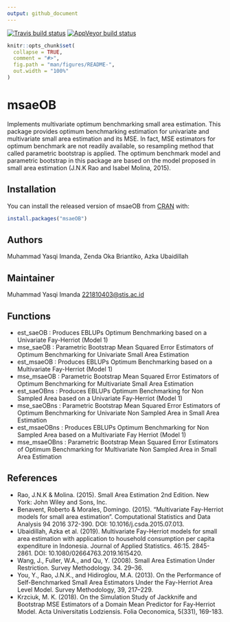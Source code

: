 ```yaml
---
output: github_document
---
```


[![Travis build status](https://travis-ci.com/yas-q/msaeOB.svg?branch=master)](https://travis-ci.com/yas-q/msaeOB)
[![AppVeyor build status](https://ci.appveyor.com/api/projects/status/github/yas-q/msaeOB?branch=master&svg=true)](https://ci.appveyor.com/project/yas-q/msaeOB)

<!-- README.md is generated from README.Rmd. Please edit that file -->

```r
knitr::opts_chunk$set(
  collapse = TRUE,
  comment = "#>",
  fig.path = "man/figures/README-",
  out.width = "100%"
)
```

# msaeOB

Implements multivariate optimum benchmarking small area estimation. This package provides optimum benchmarking estimation for univariate and multivariate small area estimation and its MSE. In fact, MSE estimators for optimum benchmark are not readily available, so resampling method that called parametric bootstrap is applied. The optimum benchmark model and parametric bootstrap in this package are based on the model proposed in small area estimation (J.N.K Rao and Isabel Molina, 2015).

## Installation

You can install the released version of msaeOB from [CRAN](https://CRAN.R-project.org) with:

``` r
install.packages("msaeOB")
```

## Authors

Muhammad Yasqi Imanda, Zenda Oka Briantiko, Azka Ubaidillah

## Maintainer

Muhammad Yasqi Imanda <221810403@stis.ac.id>

## Functions

* est_saeOB : Produces EBLUPs Optimum Benchmarking based on a Univariate Fay-Herriot (Model 1)
* mse_saeOB : Parametric Bootstrap Mean Squared Error Estimators of Optimum Benchmarking for Univariate Small Area Estimation
* est_msaeOB : Produces EBLUPs Optimum Benchmarking based on a Multivariate Fay-Herriot (Model 1)
* mse_msaeOB : Parametric Bootstrap Mean Squared Error Estimators of Optimum Benchmarking for Multivariate Small Area Estimation
* est_saeOBns : Produces EBLUPs Optimum Benchmarking for Non Sampled Area based on a Univariate Fay-Herriot (Model 1)
* mse_saeOBns : Parametric Bootstrap Mean Squared Error Estimators of Optimum Benchmarking for Univariate Non Sampled Area in Small Area Estimation
* est_msaeOBns : Produces EBLUPs Optimum Benchmarking for Non Sampled Area based on a Multivariate Fay Herriot (Model 1)
* mse_msaeOBns : Parametric Bootstrap Mean Squared Error Estimators of Optimum Benchmarking for Multivariate Non Sampled Area in Small Area Estimation

## References

* Rao, J.N.K & Molina. (2015). Small Area Estimation 2nd Edition. New York: John Wiley and Sons, Inc.
* Benavent, Roberto & Morales, Domingo. (2015). "Multivariate Fay-Herriot models for small area estimation". Computational Statistics and Data Analysis 94 2016 372-390. DOI: 10.1016/j.csda.2015.07.013.
* Ubaidillah, Azka et al. (2019). Multivariate Fay-Herriot models for small area estimation with application to household consumption per capita expenditure in Indonesia. Journal of Applied Statistics. 46:15. 2845-2861. DOI: 10.1080/02664763.2019.1615420.
* Wang, J., Fuller, W.A., and Qu, Y. (2008). Small Area Estimation Under Restriction. Survey Methodology. 34. 29–36.
* You, Y., Rao, J.N.K., and Hidiroglou, M.A. (2013). On the Performance of Self-Benchmarked Small Area Estimators Under the Fay-Herriot Area Level Model. Survey Methodology, 39, 217–229.
* Krzciuk, M. K. (2018). On the Simulation Study of Jackknife and Bootstrap MSE Estimators of a Domain Mean Predictor for Fay‑Herriot Model. Acta Universitatis Lodziensis. Folia Oeconomica, 5(331), 169-183. 
